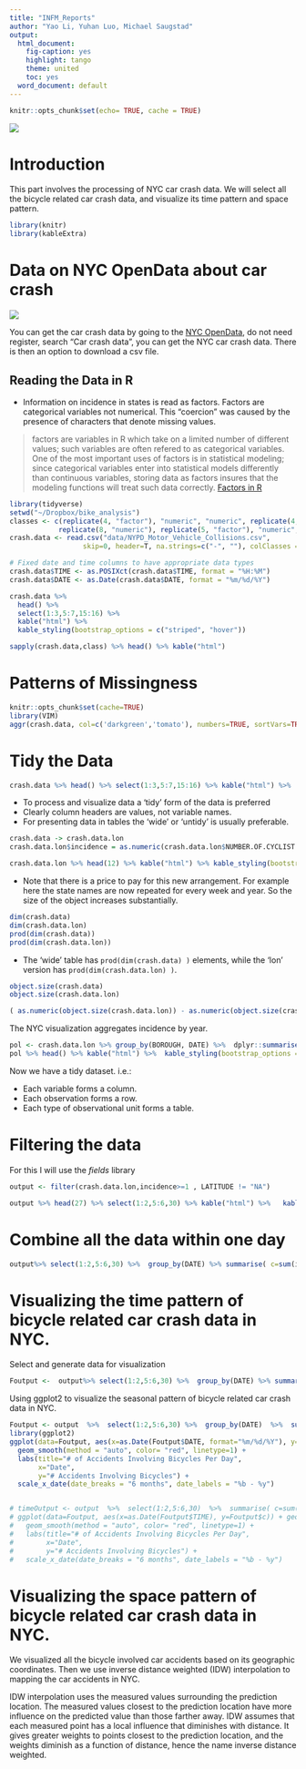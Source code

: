 ```yaml
---
title: "INFM_Reports"
author: "Yao Li, Yuhan Luo, Michael Saugstad"
output:
  html_document:
    fig-caption: yes
    highlight: tango
    theme: united
    toc: yes
  word_document: default
---
```


```r

knitr::opts_chunk$set(echo= TRUE, cache = TRUE)

```


![](http://www.martinezschill.com/images/bicycle-accidents.jpg)

# Introduction

This part involves the processing of NYC car crash data. We will select all the bicycle related car crash data, and visualize its time pattern and space pattern.

```r
library(knitr)
library(kableExtra)
```

# Data on NYC OpenData about car crash 

![](https://opendata.cityofnewyork.us/wp-content/themes/opendata-wp/assets/img/nyc-open-data-logo.svg)

You can get the car crash data by going to the  [NYC OpenData](https://opendata.cityofnewyork.us/), do not need register, search "Car crash data", you can get the NYC car crash data.  There is then an option to download a csv file.

## Reading the Data in R

* Information on incidence in states is read as factors. Factors are categorical variables not numerical. This "coercion" was caused by the presence of characters that denote missing values.

> factors are variables in R which take on a limited number of different values; such variables are often refered to as categorical variables. One of the most important uses of factors is in statistical modeling; since categorical variables enter into statistical models differently than continuous variables, storing data as factors insures that the modeling functions will treat such data correctly. [Factors in R](https://www.stat.berkeley.edu/classes/s133/factors.html)
```r
library(tidyverse)
setwd("~/Dropbox/bike_analysis")
classes <- c(replicate(4, "factor"), "numeric", "numeric", replicate(4, "factor"),
            replicate(8, "numeric"), replicate(5, "factor"), "numeric", replicate(5, "factor"))
crash.data <- read.csv("data/NYPD_Motor_Vehicle_Collisions.csv",
                  skip=0, header=T, na.strings=c("-", ""), colClasses = classes)

# Fixed date and time columns to have appropriate data types
crash.data$TIME <- as.POSIXct(crash.data$TIME, format = "%H:%M")
crash.data$DATE <- as.Date(crash.data$DATE, format = "%m/%d/%Y")

crash.data %>%
  head() %>%
  select(1:3,5:7,15:16) %>%
  kable("html") %>%
  kable_styling(bootstrap_options = c("striped", "hover"))

sapply(crash.data,class) %>% head() %>% kable("html")
```

# Patterns of Missingness


```r
knitr::opts_chunk$set(cache=TRUE)
library(VIM)
aggr(crash.data, col=c('darkgreen','tomato'), numbers=TRUE, sortVars=TRUE, labels=names(crash.data), cex.axis=.5, gap=2, ylab=c("Histogram of missing data","Pattern"))
```

# Tidy the Data
```r
crash.data %>% head() %>% select(1:3,5:7,15:16) %>% kable("html") %>%  kable_styling(bootstrap_options = c("striped", "hover"))
```

* To process and visualize data a 'tidy' form of the data is preferred
* Clearly column headers are values, not variable names.
* For presenting data in  tables the 'wide' or 'untidy' is usually preferable.

```r
crash.data -> crash.data.lon
crash.data.lon$incidence = as.numeric(crash.data.lon$NUMBER.OF.CYCLIST.INJURED+crash.data.lon$NUMBER.OF.CYCLIST.KILLED) 

crash.data.lon %>% head(12) %>% kable("html") %>% kable_styling(bootstrap_options = c("striped", "hover"))

```

* Note that there is a price to pay for this new arrangement. For example here the state names are now repeated for every week and year. So the size of the object increases substantially.

```r
dim(crash.data)
dim(crash.data.lon)
prod(dim(crash.data))
prod(dim(crash.data.lon))
```

* The 'wide' table has `prod(dim(crash.data) )` elements, while the 'lon' version has `prod(dim(crash.data.lon) )`.

```r
object.size(crash.data)
object.size(crash.data.lon)

( as.numeric(object.size(crash.data.lon)) - as.numeric(object.size(crash.data) ))/as.numeric(object.size(crash.data))

```


The NYC visualization aggregates incidence by year.

```r
pol <- crash.data.lon %>% group_by(BOROUGH, DATE) %>%  dplyr::summarise( c=sum(incidence, na.rm=T))
pol %>% head() %>% kable("html") %>%  kable_styling(bootstrap_options = c("striped", "hover"))
```
Now we have a tidy dataset. i.e.:

* Each variable forms a column.
* Each observation forms a row.
* Each type of observational unit forms a table.


# Filtering the data
For this I will use the _fields_ library
```r
output <- filter(crash.data.lon,incidence>=1 , LATITUDE != "NA")

output %>% head(27) %>% select(1:2,5:6,30) %>% kable("html") %>%   kable_styling(bootstrap_options = c("striped", "hover"))

```


# Combine all the data within one day
```r
output%>% select(1:2,5:6,30) %>%  group_by(DATE) %>% summarise( c=sum(incidence, na.rm=T)) %>%  kable("html") %>%   kable_styling(bootstrap_options = c("striped", "hover"))
```


# Visualizing the time pattern of bicycle related car crash data in NYC.

Select and generate data for visualization
```r
Foutput <-  output%>% select(1:2,5:6,30) %>%  group_by(DATE) %>% summarise( c=sum(incidence, na.rm=T))
```


Using ggplot2 to visualize the seasonal pattern of bicycle related car crash data in NYC.

```r
Foutput <- output  %>%  select(1:2,5:6,30) %>%  group_by(DATE)  %>%  summarise( c=sum(incidence, na.rm=T))
library(ggplot2)
ggplot(data=Foutput, aes(x=as.Date(Foutput$DATE, format="%m/%d/%Y"), y=Foutput$c)) + geom_point() +
  geom_smooth(method = "auto", color= "red", linetype=1) +
  labs(title="# of Accidents Involving Bicycles Per Day",
       x="Date",
       y="# Accidents Involving Bicycles") +
  scale_x_date(date_breaks = "6 months", date_labels = "%b - %y")


# timeOutput <- output  %>%  select(1:2,5:6,30)  %>%  summarise( c=sum(incidence, na.rm=T))
# ggplot(data=Foutput, aes(x=as.Date(Foutput$TIME), y=Foutput$c)) + geom_point() +
#   geom_smooth(method = "auto", color= "red", linetype=1) +
#   labs(title="# of Accidents Involving Bicycles Per Day",
#        x="Date",
#        y="# Accidents Involving Bicycles") +
#   scale_x_date(date_breaks = "6 months", date_labels = "%b - %y")

```


# Visualizing the space pattern of bicycle related car crash data in NYC.

We visualized all the bicycle involved car accidents based on its geographic coordinates. Then we use inverse distance weighted (IDW) interpolation to mapping the car accidents in NYC.

IDW interpolation uses the measured values surrounding the prediction location. The measured values closest to the prediction location have more influence on the predicted value than those farther away. IDW assumes that each measured point has a local influence that diminishes with distance. It gives greater weights to points closest to the prediction location, and the weights diminish as a function of distance, hence the name inverse distance weighted.


<!-- ![](/home/hfshly/Desktop/INFM_750_Data_Processing/Coding_files/INFMTest_files/figure-html/ccccc.jpg) -->

